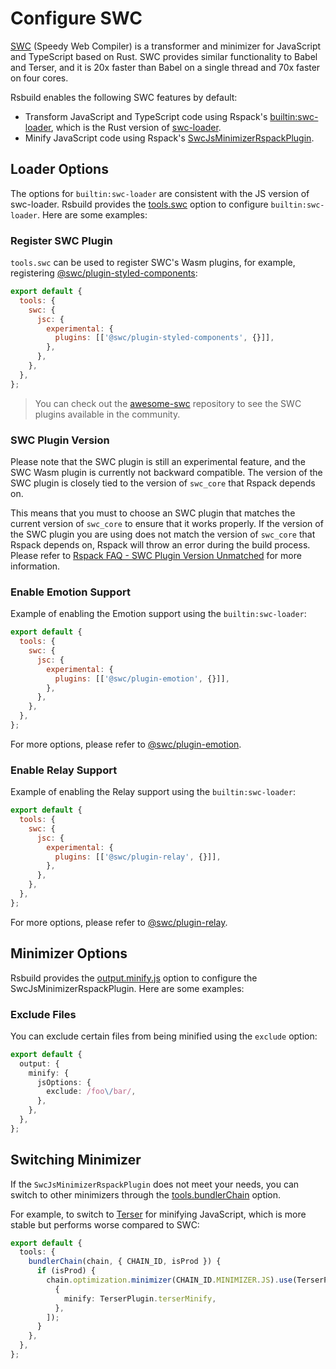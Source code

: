 # Configure SWC

[SWC](https://github.com/swc-project/swc) (Speedy Web Compiler) is a transformer and minimizer for JavaScript and TypeScript based on Rust. SWC provides similar functionality to Babel and Terser, and it is 20x faster than Babel on a single thread and 70x faster on four cores.

Rsbuild enables the following SWC features by default:

- Transform JavaScript and TypeScript code using Rspack's [builtin:swc-loader](https://rspack.dev/guide/features/builtin-swc-loader), which is the Rust version of [swc-loader](https://github.com/swc-project/pkgs/tree/main/packages/swc-loader).
- Minify JavaScript code using Rspack's [SwcJsMinimizerRspackPlugin](https://rspack.dev/plugins/rspack/swc-js-minimizer-rspack-plugin).

## Loader Options

The options for `builtin:swc-loader` are consistent with the JS version of swc-loader. Rsbuild provides the [tools.swc](/config/tools/swc) option to configure `builtin:swc-loader`. Here are some examples:

### Register SWC Plugin

`tools.swc` can be used to register SWC's Wasm plugins, for example, registering [@swc/plugin-styled-components](https://www.npmjs.com/package/@swc/plugin-styled-components):

```js
export default {
  tools: {
    swc: {
      jsc: {
        experimental: {
          plugins: [['@swc/plugin-styled-components', {}]],
        },
      },
    },
  },
};
```

> You can check out the [awesome-swc](https://github.com/swc-contrib/awesome-swc) repository to see the SWC plugins available in the community.

### SWC Plugin Version

Please note that the SWC plugin is still an experimental feature, and the SWC Wasm plugin is currently not backward compatible. The version of the SWC plugin is closely tied to the version of `swc_core` that Rspack depends on.

This means that you must to choose an SWC plugin that matches the current version of `swc_core` to ensure that it works properly. If the version of the SWC plugin you are using does not match the version of `swc_core` that Rspack depends on, Rspack will throw an error during the build process. Please refer to [Rspack FAQ - SWC Plugin Version Unmatched](https://rspack.dev/errors/swc-plugin-version) for more information.

### Enable Emotion Support

Example of enabling the Emotion support using the `builtin:swc-loader`:

```js
export default {
  tools: {
    swc: {
      jsc: {
        experimental: {
          plugins: [['@swc/plugin-emotion', {}]],
        },
      },
    },
  },
};
```

For more options, please refer to [@swc/plugin-emotion](https://www.npmjs.com/package/@swc/plugin-emotion).

### Enable Relay Support

Example of enabling the Relay support using the `builtin:swc-loader`:

```js
export default {
  tools: {
    swc: {
      jsc: {
        experimental: {
          plugins: [['@swc/plugin-relay', {}]],
        },
      },
    },
  },
};
```

For more options, please refer to [@swc/plugin-relay](https://www.npmjs.com/package/@swc/plugin-relay).

## Minimizer Options

Rsbuild provides the [output.minify.js](/config/output/minify) option to configure the SwcJsMinimizerRspackPlugin. Here are some examples:

### Exclude Files

You can exclude certain files from being minified using the `exclude` option:

```ts
export default {
  output: {
    minify: {
      jsOptions: {
        exclude: /foo\/bar/,
      },
    },
  },
};
```

## Switching Minimizer

If the `SwcJsMinimizerRspackPlugin` does not meet your needs, you can switch to other minimizers through the [tools.bundlerChain](/config/tools/bundler-chain) option.

For example, to switch to [Terser](https://github.com/webpack-contrib/terser-webpack-plugin) for minifying JavaScript, which is more stable but performs worse compared to SWC:

```ts
export default {
  tools: {
    bundlerChain(chain, { CHAIN_ID, isProd }) {
      if (isProd) {
        chain.optimization.minimizer(CHAIN_ID.MINIMIZER.JS).use(TerserPlugin, [
          {
            minify: TerserPlugin.terserMinify,
          },
        ]);
      }
    },
  },
};
```
